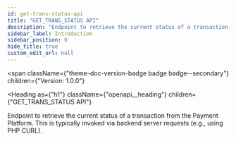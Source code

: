 ```yaml
---
id: get-trans-status-api
title: "GET_TRANS_STATUS API"
description: "Endpoint to retrieve the current status of a transaction from the Payment Platform. This is typically invoked via backend server requests (e.g., using PHP CURL)."
sidebar_label: Introduction
sidebar_position: 0
hide_title: true
custom_edit_url: null
---
```



<span
  className={"theme-doc-version-badge badge badge--secondary"}
  children={"Version: 1.0.0"}
>
</span>

<Heading
  as={"h1"}
  className={"openapi__heading"}
  children={"GET_TRANS_STATUS API"}
>
</Heading>



Endpoint to retrieve the current status of a transaction from the Payment Platform. This is typically invoked via backend server requests (e.g., using PHP CURL).



      
